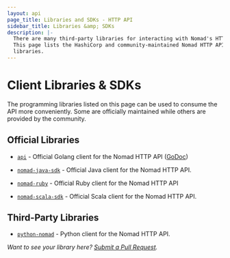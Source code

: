 ```yaml
---
layout: api
page_title: Libraries and SDKs - HTTP API
sidebar_title: Libraries &amp; SDKs
description: |-
  There are many third-party libraries for interacting with Nomad's HTTP API.
  This page lists the HashiCorp and community-maintained Nomad HTTP API client
  libraries.
---
```


# Client Libraries & SDKs

The programming libraries listed on this page can be used to consume the API
more conveniently. Some are officially maintained while others are provided by
the community.

## Official Libraries

- [`api`](https://github.com/hashicorp/nomad/tree/master/api) - Official Golang
  client for the Nomad HTTP API ([GoDoc](https://godoc.org/github.com/hashicorp/nomad/api))

- [`nomad-java-sdk`](https://github.com/hashicorp/nomad-java-sdk) - Official
  Java client for the Nomad HTTP API.

- [`nomad-ruby`](https://github.com/hashicorp/nomad-ruby) - Official Ruby client
  for the Nomad HTTP API

- [`nomad-scala-sdk`](https://github.com/hashicorp/nomad-scala-sdk) - Official
  Scala client for the Nomad HTTP API.

## Third-Party Libraries

- [`python-nomad`](https://github.com/jrxfive/python-nomad) - Python client
  for the Nomad HTTP API.

_Want to see your library here? [Submit a Pull Request](https://github.com/hashicorp/nomad)._
